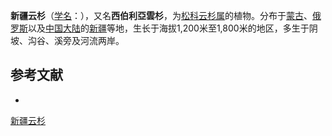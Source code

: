 {{Speciesbox
| name = 新疆云杉
| image = Picea obovata Urals1.jpg
| image_caption = 攝于[[汉特-曼西自治区|汉特-曼西自治区]]
| status = LC
| status_system = IUCN3.1
| status_ref = <ref>{{Cite journal | author = A. Farjon | title = ''Picea obovata'' | journal = [[The_IUCN_Red_List_of_Threatened_Species|The IUCN Red List of Threatened Species]] | volume = 2013 | page = e.T42331A2973177 | publisher = [[IUCN|IUCN]] | date = 2013 | url = http://www.iucnredlist.org/details/42331/0 | doi = 10.2305/IUCN.UK.2013-1.RLTS.T42331A2973177.en | access-date = 15 January 2018 | archive-date = 2018-06-02 | archive-url = https://web.archive.org/web/20180602050909/http://www.iucnredlist.org/details/42331/0 | dead-url = no }}</ref>
| genus = Picea
| species = obovata
| authority = [[Carl_Friedrich_von_Ledebour|Ledeb.]]
| synonyms_ref = <ref>{{cite web |url=http://www.conifers.org/pi/Picea_obovata.php |work=Gymnosperm Database |title=''Picea obovata'' Ledeb. 1833 |author=Christopher J. Earle |accessdate=10 December 2014 |archive-date=2013-04-29 |archive-url=https://www.webcitation.org/6GEGZuIfW?url=http://www.conifers.org/pi/Picea_obovata.php |dead-url=no }}</ref>
| synonyms = 
*''Picea abies'' subsp. ''obovata'' <small>(Ledeb.) Hultén</small>
*''Picea excelsa'' var. ''altaica'' <small>Tepl.</small>
*''Picea obovata'' var. ''coerulea'' <small>Tigerstedt</small>
*''Picea obovata'' var. ''argentea'' <small>Luchnik</small>
*''Picea obovata'' var. ''krylovii'' <small>Luchnik</small>
*''Picea obovata'' var. ''lucifera'' <small>Luchnik</small>
*''Picea obovata'' var. ''lutescens'' <small>Luchnik</small>
*''Picea obovata'' var. ''pendula'' <small>Luchnik</small>
*''Picea obovata'' var. ''seminskiensis'' <small>Luchnik</small>
*''Picea obovata'' var. ''tschiketamanica'' <small>Luchnik</small>
}}

'''新疆云杉'''（[[学名|学名]]：{{lang|la|''Picea obovata''}}），又名'''西伯利亞雲杉'''，为[[松科|松科]][[云杉属|云杉属]]的植物。分布于[[蒙古|蒙古]]、[[俄罗斯|俄罗斯]]以及[[中国大陆|中国大陆]]的[[新疆|新疆]]等地，生长于海拔1,200米至1,800米的地区，多生于阴坡、沟谷、溪旁及河流两岸。

==参考文献==
{{reflist}}
* {{cite web| url =http://www.bioinfo.cn/db05/KmzwSpecies.php?action=view&id=16834| title =新疆云杉| work =《中国高等植物数据库全库》| publisher =中国科学院微生物研究所| author =昆明植物研究所| accessdate =2009-02-25| deadurl =yes| archiveurl =https://web.archive.org/web/20160305052336/http://www.bioinfo.cn/db05/KmzwSpecies.php?action=view&id=16834| archivedate =2016-03-05}}
{{Taxonbar|from=Q1137607}}

[[Category:云杉属|新疆云杉]]


{{植物小作品}}
